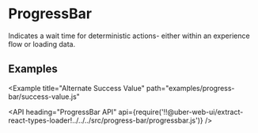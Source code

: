 <!--
Copyright (c) 2018 Uber Technologies, Inc.

This source code is licensed under the MIT license found in the
LICENSE file in the root directory of this source tree.
-->




# ProgressBar

Indicates a wait time for deterministic actions- either within an experience flow or loading data.

## Examples

<Example title="Basic Usage" path="examples/progress-bar/basic.js">
  <Basic />
</Example>

<Example title="Visible Label" path="examples/progress-bar/with-label.js">
  <WithLabel />
</Example>

<Example title="Custom Label" path="examples/progress-bar/custom-label.js">
  <CustomLabel />
</Example>

<Example
  title="Alternate Success Value"
  path="examples/progress-bar/success-value.js"
>
  <SuccessValue />
</Example>

<Example title="Overrides" path="examples/progress-bar/overrides.js">
  <Overrides />
</Example>

<API
  heading="ProgressBar API"
  api={require('!!@uber-web-ui/extract-react-types-loader!../../../src/progress-bar/progressbar.js')}
/>
